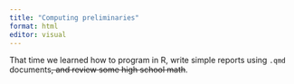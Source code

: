 ```yaml
---
title: "Computing preliminaries"
format: html
editor: visual
---
```


That time we learned how to program in R, write simple reports using `.qmd` documents~~, and review some high school math~~.
